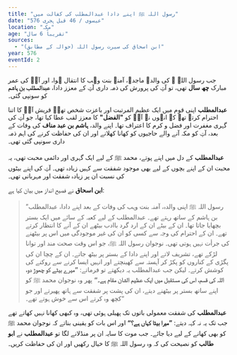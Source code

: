 ```yaml
---
title: "رسول اللہ ﷺ اپنے دادا عبدالمطلب کی کفالت میں"
date: "576 عیسوی / 46 قبل ہجری"
location: "مکہ"
age: "تقریباً 6 سال"
sources:
  - "ابن اسحاق کی سیرت رسول اللہ (حوالہ کے مطابق)"
year: 576
eventId: 2
---
```


جب رسول اللہ ﷺ کی والدہ ماجدہ، آمنہ بنت وہب کا انتقال ہوا، اور آپؐ کی عمر مبارک **چھ سال** تھی، تو آپؐ کی پرورش کی ذمہ داری آپؐ کے معزز دادا، **عبدالمطلب بن ہاشم** کو سونپی گئی۔

**عبدالمطلب** اپنی قوم میں ایک عظیم المرتبت اور باعزت شخص تھے۔ قریش آپؐ کا اتنا احترام کرتے تھے کہ انہوں نے آپؐ کو **"الفضل"** کا معزز لقب عطا کیا تھا، جو آپؐ کی گہری مغفرت اور فضل و کرم کا اعتراف تھا۔ اپنے والد، **ہاشم بن عبد مناف** کی وفات کے بعد، آپؐ کو مکہ آنے والے حاجیوں کو کھانا کھلانے اور ان کی حفاظت کرنے کی اہم ذمہ داری سونپی گئی تھی۔

**عبدالمطلب** کے دل میں اپنے پوتے، محمد ﷺ کے لیے ایک گہری اور دائمی محبت تھی، یہ محبت ان کے اپنے بچوں کے لیے بھی موجود شفقت سے کہیں زیادہ تھی۔ آپؐ کی اپنے بیٹوں کی نسبت ان پر زیادہ شفقت اور مہربانی تھی۔

**ابن اسحاق** نے فصیح انداز میں بیان کیا ہے:

> ”رسول اللہ ﷺ اپنی والدہ، آمنہ بنت وہب کی وفات کے بعد اپنے دادا، عبدالمطلب بن ہاشم کے ساتھ رہتے تھے۔ عبدالمطلب کے لیے کعبہ کے سائے میں ایک بستر بچھایا جاتا تھا۔ ان کے بیٹے ان کے ارد گرد باادب بیٹھے ان کے آنے کا انتظار کرتے تھے۔ ان کے احترام کی وجہ سے کسی کو ان کی غیر موجودگی میں اس پر بیٹھنے کی جرأت نہیں ہوتی تھی۔ نوجوان رسول اللہ ﷺ، جو اس وقت صحت مند اور توانا لڑکے تھے، تشریف لاتے اور اپنے دادا کے بستر پر بیٹھ جاتے۔ ان کے چچا ان کی پگڑی کے کناروں کو پکڑ کر آہستہ سے کھینچتے اور انہیں ایسا کرنے سے روکنے کی کوشش کرتے۔ لیکن جب عبدالمطلب یہ دیکھتے تو فرماتے: **”میرے بیٹے کو چھوڑ دو، اللہ کی قسم، اس کی مستقبل میں ایک عظیم الشان مقام ہے۔“** پھر وہ نوجوان محمد ﷺ کو اپنے ساتھ بستر پر بیٹھنے دیتے، ان کی پشت پر شفقت سے ہاتھ پھیرتے اور جو کچھ وہ کرتے اس سے خوش ہوتے تھے۔“

**عبدالمطلب** کی شفقت معمولی باتوں تک پھیلی ہوئی تھی، وہ کبھی کھانا نہیں کھاتے تھے جب تک یہ نہ کہہ دیتے: **”میرا بیٹا کہاں ہے؟“** اور اس بات کو یقینی بناتے کہ نوجوان محمد ﷺ کو بھی کھانے کے لیے دیا جائے۔ جب موت کا سایہ ان پر منڈلانے لگا تو **عبدالمطلب** نے **ابو طالب** کو نصیحت کی کہ وہ رسول اللہ ﷺ کا خیال رکھیں اور ان کی حفاظت کریں۔